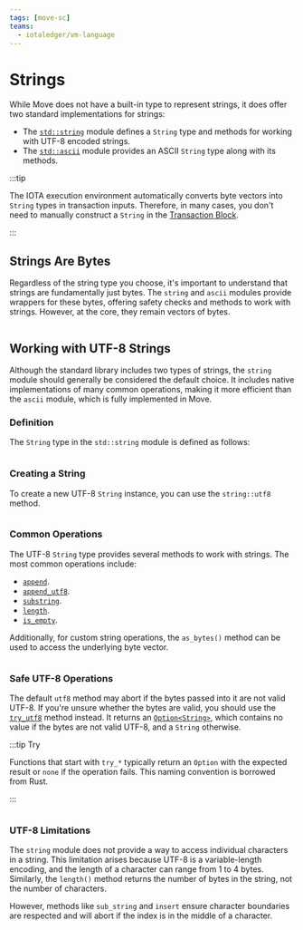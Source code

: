 ```yaml
---
tags: [move-sc]
teams:
  - iotaledger/vm-language
---
```


# Strings

While Move does not have a built-in type to represent strings, it does offer two standard implementations for strings:

* The [`std::string`](../../../references/framework/move-stdlib/string.mdx) module defines a `String` type and methods for working with UTF-8 encoded strings.
* The [`std::ascii`](../../../references/framework/move-stdlib/ascii.mdx) module provides an ASCII `String` type along with its methods.

:::tip

The IOTA execution environment automatically converts byte vectors into `String` types in transaction inputs. Therefore, in many cases, you don't need to manually construct a `String` in the [Transaction Block](./../transactions/transactions.mdx).

:::

## Strings Are Bytes

Regardless of the string type you choose, it's important to understand that strings are fundamentally just bytes. The `string` and `ascii` modules provide wrappers for these bytes, offering safety checks and methods to work with strings. However, at the core, they remain vectors of bytes.

```move file=<rootDir>/docs/examples/move/move-overview/string.move#L5-L20
```

## Working with UTF-8 Strings

Although the standard library includes two types of strings, the `string` module should generally be considered the default choice. It includes native implementations of many common operations, making it more efficient than the `ascii` module, which is fully implemented in Move.

### Definition

The `String` type in the `std::string` module is defined as follows:


```move file=<rootDir>/crates/iota-framework/packages/move-stdlib/sources/string.move#L18-L20
```


### Creating a String

To create a new UTF-8 `String` instance, you can use the `string::utf8` method.


```move file=<rootDir>/docs/examples/move/move-overview/string.move#L49-L57
```

### Common Operations

The UTF-8 `String` type provides several methods to work with strings. The most common operations include:

* [`append`](../../../references/framework/move-stdlib/string.mdx#function-append).
* [`append_utf8`](../../../references/framework/move-stdlib/string.mdx#function-append_utf8).
* [`substring`](../../../references/framework/move-stdlib/string.mdx#function-sub_string).
* [`length`](../../../references/framework/move-stdlib/string.mdx#function-length).
* [`is_empty`](../../../references/framework/move-stdlib/string.mdx#function-is_empty).

Additionally, for custom string operations, the `as_bytes()` method can be used to access the underlying byte vector.

```move file=<rootDir>/docs/examples/move/move-overview/string.move#L81-L97
```

### Safe UTF-8 Operations

The default `utf8` method may abort if the bytes passed into it are not valid UTF-8. If you're unsure whether the bytes are valid, you should use the [`try_utf8`](../../../references/framework/move-stdlib/string.mdx#function-try_utf8) method instead. It returns an [`Option<String>`](../../../references/framework/move-stdlib/option.mdx#0x1_option_Option), which contains no value if the bytes are not valid UTF-8, and a `String` otherwise.

:::tip Try

Functions that start with `try_*` typically return an `Option` with the expected result or `none` if the operation fails. This naming convention is borrowed from Rust.

:::

```move file=<rootDir>/docs/examples/move/move-overview/string.move#L65-L72
```

### UTF-8 Limitations

The `string` module does not provide a way to access individual characters in a string. This limitation arises because UTF-8 is a variable-length encoding, and the length of a character can range from 1 to 4 bytes. Similarly, the `length()` method returns the number of bytes in the string, not the number of characters.

However, methods like `sub_string` and `insert` ensure character boundaries are respected and will abort if the index is in the middle of a character.

<Quiz questions={questions} />
